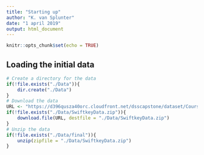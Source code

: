 ```yaml
---
title: "Starting up"
author: "K. van Splunter"
date: "1 april 2019"
output: html_document
---
```


```r
knitr::opts_chunk$set(echo = TRUE)
```

## Loading the initial data

```r
# Create a directory for the data
if(!file.exists("./Data")){
    dir.create("./Data")
}
# Download the data
URL <- "https://d396qusza40orc.cloudfront.net/dsscapstone/dataset/Coursera-SwiftKey.zip"
if(!file.exists("./Data/SwiftkeyData.zip")){
    download.file(URL, destfile = "./Data/SwiftkeyData.zip")
}
# Unzip the data
if(!file.exists("./Data/final")){
    unzip(zipfile = "./Data/SwiftkeyData.zip")
}
```




